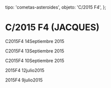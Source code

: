 
  tipo: 'cometas-asteroides',
  objeto: 'C/2015 F4',
};

# C/2015 F4 (JACQUES)

<Imagen
  src="registro/c2015-f4_20150914_5_2015f4_20150914_i88.jpg"
  fecha="20150914"
/>

C2015F4 14Septiembre 2015

<Imagen
  src="registro/c2015-f4_20150913_4_20150913_i88.jpg"
  fecha="20150913"
/>

C2015F4 13Septiembre 2015

<Imagen
  src="registro/c2015-f4_20150910_3_2015f4_20150910_i882.jpg"
  fecha="20150910"
/>

C2015F4 10Septiembre 2015

<Imagen
  src="registro/c2015-f4_20150712_2_2015f4_20150713_i88.jpg"
  fecha="20150712"
/>

2015F4 12julio2015

<Imagen
  src="registro/c2015-f4_20150709_1_2015f4_20150708_i88.jpg"
  fecha="20150709"
/>

2015F4 9julio2015